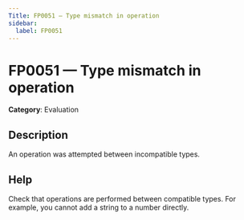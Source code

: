 ```yaml
---
Title: FP0051 — Type mismatch in operation
sidebar:
  label: FP0051
---
```


# FP0051 — Type mismatch in operation

**Category**: Evaluation

## Description

An operation was attempted between incompatible types.

## Help

Check that operations are performed between compatible types. For example, you cannot add a string to a number directly.
